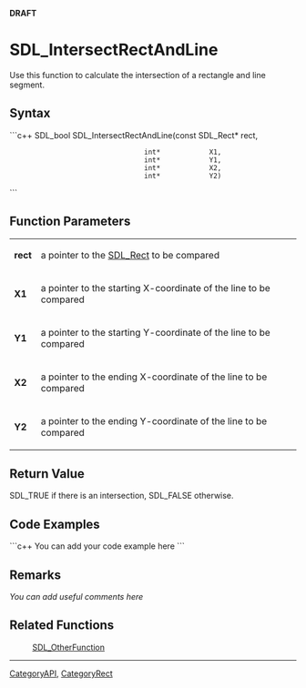 <!-- pragma section-numbers off -->
<!-- pragma disable-camelcase -->
'''DRAFT'''

= SDL_IntersectRectAndLine =
Use this function to calculate the intersection of a rectangle and line segment.


== Syntax ==
```c++
SDL_bool SDL_IntersectRectAndLine(const SDL_Rect* rect,
                                  int*            X1,
                                  int*            Y1,
                                  int*            X2,
                                  int*            Y2)
```

== Function Parameters ==
{|
|'''rect'''
|a pointer to the [[SDL_Rect]] to be compared
|-
|'''X1'''
|a pointer to the starting X-coordinate of the line to be compared
|-
|'''Y1'''
|a pointer to the starting Y-coordinate of the line to be compared
|-
|'''X2'''
|a pointer to the ending X-coordinate of the line to be compared
|-
|'''Y2'''
|a pointer to the ending Y-coordinate of the line to be compared
|}

== Return Value ==
SDL_TRUE if there is an intersection, SDL_FALSE otherwise.

== Code Examples ==
```c++
You can add your code example here
```

== Remarks ==
''You can add useful comments here''

== Related Functions ==
:[[SDL_OtherFunction]]

----
[[CategoryAPI]], [[CategoryRect]]
